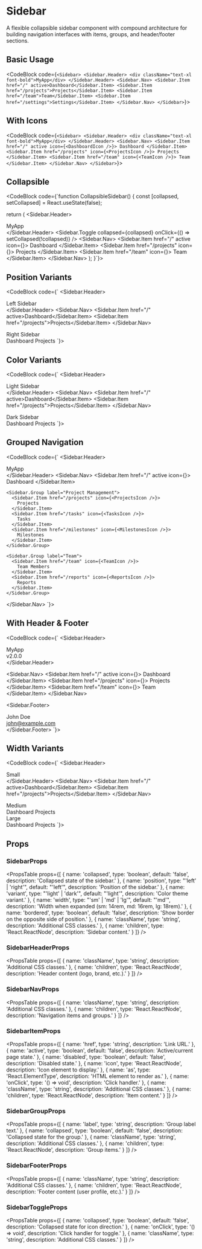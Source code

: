 # Sidebar

A flexible collapsible sidebar component with compound architecture for building navigation interfaces with items, groups, and header/footer sections.

## Basic Usage

<CodeBlock code={`<Sidebar>
  <Sidebar.Header>
    <div className="text-xl font-bold">MyApp</div>
  </Sidebar.Header>
  <Sidebar.Nav>
    <Sidebar.Item href="/" active>Dashboard</Sidebar.Item>
    <Sidebar.Item href="/projects">Projects</Sidebar.Item>
    <Sidebar.Item href="/team">Team</Sidebar.Item>
    <Sidebar.Item href="/settings">Settings</Sidebar.Item>
  </Sidebar.Nav>
</Sidebar>`}>
  <BasicSidebarExample />
</CodeBlock>

## With Icons

<CodeBlock code={`<Sidebar>
  <Sidebar.Header>
    <div className="text-xl font-bold">MyApp</div>
  </Sidebar.Header>
  <Sidebar.Nav>
    <Sidebar.Item href="/" active icon={<DashboardIcon />}>
      Dashboard
    </Sidebar.Item>
    <Sidebar.Item href="/projects" icon={<ProjectsIcon />}>
      Projects
    </Sidebar.Item>
    <Sidebar.Item href="/team" icon={<TeamIcon />}>
      Team
    </Sidebar.Item>
  </Sidebar.Nav>
</Sidebar>`}>
  <SidebarWithIconsExample />
</CodeBlock>

## Collapsible

<CodeBlock code={`function CollapsibleSidebar() {
  const [collapsed, setCollapsed] = React.useState(false);

  return (
    <Sidebar collapsed={collapsed}>
      <Sidebar.Header>
        <div className="text-xl font-bold">MyApp</div>
      </Sidebar.Header>
      <Sidebar.Toggle 
        collapsed={collapsed} 
        onClick={() => setCollapsed(!collapsed)} 
      />
      <Sidebar.Nav>
        <Sidebar.Item href="/" active icon={<DashboardIcon />}>
          Dashboard
        </Sidebar.Item>
        <Sidebar.Item href="/projects" icon={<ProjectsIcon />}>
          Projects
        </Sidebar.Item>
        <Sidebar.Item href="/team" icon={<TeamIcon />}>
          Team
        </Sidebar.Item>
      </Sidebar.Nav>
    </Sidebar>
  );
}`}>
  <CollapsibleSidebarExample />
</CodeBlock>

## Position Variants

<CodeBlock code={`<Sidebar position="left">
  <Sidebar.Header>
    <div className="text-xl font-bold">Left Sidebar</div>
  </Sidebar.Header>
  <Sidebar.Nav>
    <Sidebar.Item href="/" active>Dashboard</Sidebar.Item>
    <Sidebar.Item href="/projects">Projects</Sidebar.Item>
  </Sidebar.Nav>
</Sidebar>

<Sidebar position="right">
  <Sidebar.Header>
    <div className="text-xl font-bold">Right Sidebar</div>
  </Sidebar.Header>
  <Sidebar.Nav>
    <Sidebar.Item href="/" active>Dashboard</Sidebar.Item>
    <Sidebar.Item href="/projects">Projects</Sidebar.Item>
  </Sidebar.Nav>
</Sidebar>`}>
  <SidebarPositionExample />
</CodeBlock>

## Color Variants

<CodeBlock code={`<Sidebar variant="light">
  <Sidebar.Header>
    <div className="text-xl font-bold text-gray-900">Light Sidebar</div>
  </Sidebar.Header>
  <Sidebar.Nav>
    <Sidebar.Item href="/" active>Dashboard</Sidebar.Item>
    <Sidebar.Item href="/projects">Projects</Sidebar.Item>
  </Sidebar.Nav>
</Sidebar>

<Sidebar variant="dark">
  <Sidebar.Header>
    <div className="text-xl font-bold text-white">Dark Sidebar</div>
  </Sidebar.Header>
  <Sidebar.Nav>
    <Sidebar.Item href="/" active>Dashboard</Sidebar.Item>
    <Sidebar.Item href="/projects">Projects</Sidebar.Item>
  </Sidebar.Nav>
</Sidebar>`}>
  <SidebarVariantExample />
</CodeBlock>

## Grouped Navigation

<CodeBlock code={`<Sidebar>
  <Sidebar.Header>
    <div className="text-xl font-bold">MyApp</div>
  </Sidebar.Header>
  <Sidebar.Nav>
    <Sidebar.Item href="/" active icon={<DashboardIcon />}>
      Dashboard
    </Sidebar.Item>
    
    <Sidebar.Group label="Project Management">
      <Sidebar.Item href="/projects" icon={<ProjectsIcon />}>
        Projects
      </Sidebar.Item>
      <Sidebar.Item href="/tasks" icon={<TasksIcon />}>
        Tasks
      </Sidebar.Item>
      <Sidebar.Item href="/milestones" icon={<MilestonesIcon />}>
        Milestones
      </Sidebar.Item>
    </Sidebar.Group>
    
    <Sidebar.Group label="Team">
      <Sidebar.Item href="/team" icon={<TeamIcon />}>
        Team Members
      </Sidebar.Item>
      <Sidebar.Item href="/reports" icon={<ReportsIcon />}>
        Reports
      </Sidebar.Item>
    </Sidebar.Group>
  </Sidebar.Nav>
</Sidebar>`}>
  <GroupedSidebarExample />
</CodeBlock>

## With Header & Footer

<CodeBlock code={`<Sidebar>
  <Sidebar.Header>
    <div className="text-xl font-bold">MyApp</div>
    <div className="text-sm text-gray-500">v2.0.0</div>
  </Sidebar.Header>
  
  <Sidebar.Nav>
    <Sidebar.Item href="/" active icon={<DashboardIcon />}>
      Dashboard
    </Sidebar.Item>
    <Sidebar.Item href="/projects" icon={<ProjectsIcon />}>
      Projects
    </Sidebar.Item>
    <Sidebar.Item href="/team" icon={<TeamIcon />}>
      Team
    </Sidebar.Item>
  </Sidebar.Nav>
  
  <Sidebar.Footer>
    <div className="flex items-center space-x-3">
      <div className="w-8 h-8 bg-gray-300 rounded-full"></div>
      <div>
        <div className="text-sm font-medium">John Doe</div>
        <div className="text-xs text-gray-500">john@example.com</div>
      </div>
    </div>
  </Sidebar.Footer>
</Sidebar>`}>
  <CompleteSidebarExample />
</CodeBlock>

## Width Variants

<CodeBlock code={`<Sidebar width="sm">
  <Sidebar.Header>
    <div className="text-lg font-bold">Small</div>
  </Sidebar.Header>
  <Sidebar.Nav>
    <Sidebar.Item href="/" active>Dashboard</Sidebar.Item>
    <Sidebar.Item href="/projects">Projects</Sidebar.Item>
  </Sidebar.Nav>
</Sidebar>

<Sidebar width="md">
  <Sidebar.Header>
    <div className="text-xl font-bold">Medium</div>
  </Sidebar.Header>
  <Sidebar.Nav>
    <Sidebar.Item href="/" active>Dashboard</Sidebar.Item>
    <Sidebar.Item href="/projects">Projects</Sidebar.Item>
  </Sidebar.Nav>
</Sidebar>

<Sidebar width="lg">
  <Sidebar.Header>
    <div className="text-xl font-bold">Large</div>
  </Sidebar.Header>
  <Sidebar.Nav>
    <Sidebar.Item href="/" active>Dashboard</Sidebar.Item>
    <Sidebar.Item href="/projects">Projects</Sidebar.Item>
  </Sidebar.Nav>
</Sidebar>`}>
  <SidebarWidthExample />
</CodeBlock>

## Props

### SidebarProps
<PropsTable props={[
  { name: 'collapsed', type: 'boolean', default: 'false', description: 'Collapsed state of the sidebar.' },
  { name: 'position', type: "'left' | 'right'", default: "'left'", description: 'Position of the sidebar.' },
  { name: 'variant', type: "'light' | 'dark'", default: "'light'", description: 'Color theme variant.' },
  { name: 'width', type: "'sm' | 'md' | 'lg'", default: "'md'", description: 'Width when expanded (sm: 14rem, md: 16rem, lg: 18rem).' },
  { name: 'bordered', type: 'boolean', default: 'false', description: 'Show border on the opposite side of position.' },
  { name: 'className', type: 'string', description: 'Additional CSS classes.' },
  { name: 'children', type: 'React.ReactNode', description: 'Sidebar content.' }
]} />

### SidebarHeaderProps
<PropsTable props={[
  { name: 'className', type: 'string', description: 'Additional CSS classes.' },
  { name: 'children', type: 'React.ReactNode', description: 'Header content (logo, brand, etc.).' }
]} />

### SidebarNavProps
<PropsTable props={[
  { name: 'className', type: 'string', description: 'Additional CSS classes.' },
  { name: 'children', type: 'React.ReactNode', description: 'Navigation items and groups.' }
]} />

### SidebarItemProps
<PropsTable props={[
  { name: 'href', type: 'string', description: 'Link URL.' },
  { name: 'active', type: 'boolean', default: 'false', description: 'Active/current page state.' },
  { name: 'disabled', type: 'boolean', default: 'false', description: 'Disabled state.' },
  { name: 'icon', type: 'React.ReactNode', description: 'Icon element to display.' },
  { name: 'as', type: 'React.ElementType', description: 'HTML element to render as.' },
  { name: 'onClick', type: '() => void', description: 'Click handler.' },
  { name: 'className', type: 'string', description: 'Additional CSS classes.' },
  { name: 'children', type: 'React.ReactNode', description: 'Item content.' }
]} />

### SidebarGroupProps
<PropsTable props={[
  { name: 'label', type: 'string', description: 'Group label text.' },
  { name: 'collapsed', type: 'boolean', default: 'false', description: 'Collapsed state for the group.' },
  { name: 'className', type: 'string', description: 'Additional CSS classes.' },
  { name: 'children', type: 'React.ReactNode', description: 'Group items.' }
]} />

### SidebarFooterProps
<PropsTable props={[
  { name: 'className', type: 'string', description: 'Additional CSS classes.' },
  { name: 'children', type: 'React.ReactNode', description: 'Footer content (user profile, etc.).' }
]} />

### SidebarToggleProps
<PropsTable props={[
  { name: 'collapsed', type: 'boolean', default: 'false', description: 'Collapsed state for icon direction.' },
  { name: 'onClick', type: '() => void', description: 'Click handler for toggle.' },
  { name: 'className', type: 'string', description: 'Additional CSS classes.' }
]} />
